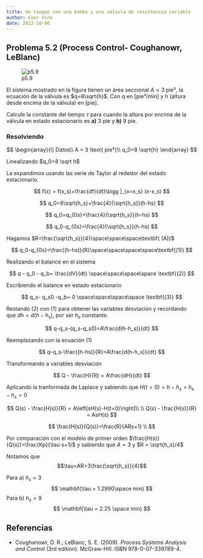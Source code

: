 ```yaml
---
title: Un tanque con una bomba y una válvula de resistencia variable
author: Ever Vino
date: 2022-10-06
---
```


## Problema 5.2 (Process Control- Coughanowr, LeBlanc)

![p5.9](./images/p5.2-coughanowr/headercontrol.png)

El sistema mostrado en la figura tienen un área seccional $A=3\text{ pie²}$, la ecuación de la válvula es $q=8\sqrt{h}$. Con q en [pie³/min] y h (altura desde encima de la válvula) en [pie].

Calcule la constante del tiempo $\tau$ para cuando la altura por encima de la válvula en estado estacionario es **a)** 3 pie y **b)** 9 pie.

### Resolviendo

$$
\begin{array}{l}
Datos\\
A = 3 \text{ pie²}\\
q_0=8 \sqrt{h}
\end{array}
$$

Linealizando $q_0=8 \sqrt h$

La expandimos usando las serie de Taylor al rededor del estado estacionario.

$$
f(x) = f(x_s)+\frac{df}{dt}\bigg |_{x=x_s} (x-x_s)
$$

$$
q_0=8\sqrt{h_s}+\frac{4}{\sqrt{h_s}}(h-hs)
$$

$$
q_0=q_{0s}+\frac{4}{\sqrt{h_s}}(h-hs)
$$

$$
q_0-q_{0s}=\frac{4}{\sqrt{h_s}}(h-hs)
$$

Hagamos $R=\frac{\sqrt{h_s}}{4}\space\space\space\textbf{ (A)}$

$$
q_0-q_{0s}=\frac{(h-hs)}{R}\space\space\space\space\textbf{(1)}
$$

Realizando el balance en el sistema

$$
q - q_0 - q_b= \frac{dV}{dt} \space\space\space\space \textbf{(2)}
$$

Escribiendo el balance en estado estacionario

$$
q_s- q_s0 -q_b= 0 \space\space\space\space \textbf{(3)}
$$

Restando (2) con (1) para obtener las variables desviación y recordando que $dh=d(h-h_s)$, por ser $h_s$ constante.

$$
q-q_s-(q_s-q_s0)=A\frac{d(h-h_s)}{dt}
$$

Reemplazando con la ecuación (1)

$$
q-q_s-\frac{(h-hs)}{R}=A\frac{d(h-h_s)}{dt}
$$

Transformando a variables desviación

$$
Q - \frac{H}{R} = A\frac{dH}{dt}
$$

Aplicando la tranformada de Laplace y sabiendo que $H(t=0)= h-h_s=h_s-h_s=0$

$$
Q(s) - \frac{H(s)}{R} = A\left[sH(s)-H(t=0)\right]\\
\\
Q(s) - \frac{H(s)}{R} = AsH(s)
$$

$$
\frac{H(s)}{Q(s)}=\frac{R}{ARs+1} \\
$$

Por comparación con el modelo de primer orden $\frac{H(s)}{Q(s)}=\frac{Kp}{\tau s+1}$ y sabiendo que $A=3$ y $R = \sqrt{h_s}/4$

Notamos que
$$\tau=AR=3\frac{\sqrt{h_s}}{4}$$

Para a) $h_s=3$
$$
\mathbf{\tau = 1.2990\space min}
$$
Para b) $h_s=9$
$$
\mathbf{\tau = 2.25 \space min}
$$

## Referencias

* Coughanowr, D. R.; LeBlanc, S. E. (2009). _Process Systems Analysis and Control_ (3rd edition). McGraw-Hill. ISBN 978-0-07-339789-4.